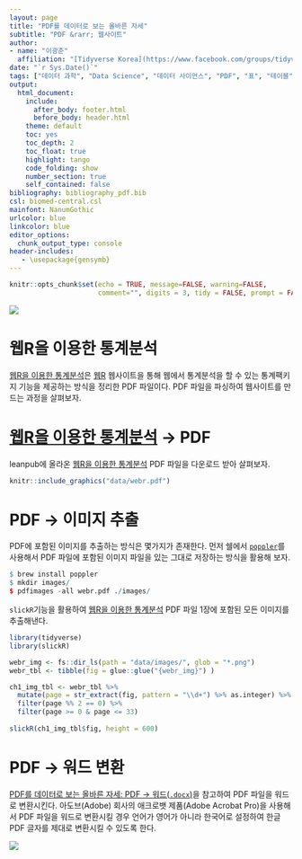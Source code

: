 ```yaml
---
layout: page
title: "PDF를 데이터로 보는 올바른 자세"
subtitle: "PDF &rarr; 웹사이트"
author:
- name: "이광춘"
  affiliation: "[Tidyverse Korea](https://www.facebook.com/groups/tidyverse/)"
date: "`r Sys.Date()`"
tags: ["데이터 과학", "Data Science", "데이터 사이언스", "PDF", "표", "테이블", "table", "OCR", "웹사이트"]
output:
  html_document: 
    include:
      after_body: footer.html
      before_body: header.html
    theme: default
    toc: yes
    toc_depth: 2
    toc_float: true
    highlight: tango
    code_folding: show
    number_section: true
    self_contained: false
bibliography: bibliography_pdf.bib
csl: biomed-central.csl
mainfont: NanumGothic
urlcolor: blue
linkcolor: blue
editor_options: 
  chunk_output_type: console
header-includes:
   - \usepackage{gensymb}
---
```


```r
knitr::opts_chunk$set(echo = TRUE, message=FALSE, warning=FALSE,
                      comment="", digits = 3, tidy = FALSE, prompt = FALSE, fig.align = 'center')

```

![](fig/pdf2website.png)

# 웹R을 이용한 통계분석 {#webr-stat}

[웹R을 이용한 통계분석](https://bookdown.org/cardiomoon/webrbook2020/)은 [웹R](http://web-r.org/) 웹사이트을 통해 웹에서 통계분석을 할 수 있는 통계팩키지 기능을 제공하는 방식을 정리한 PDF 파일이다. PDF 파일을 파싱하여 웹사이트를 만드는 과정을 살펴보자.

# [웹R을 이용한 통계분석](https://leanpub.com/webr) &rarr; PDF {#leanpub-pdf}

leanpub에 올라온 [웹R을 이용한 통계분석](https://leanpub.com/webr) PDF 파일을 다운로드 받아 살펴보자.

```r
knitr::include_graphics("data/webr.pdf")
```

# PDF &rarr; 이미지 추출 {#image-extraction}

PDF에 포함된 이미지를 추출하는 방식은 몇가지가 존재한다. 먼저 쉘에서 [`poppler`](https://poppler.freedesktop.org/)를 사용해서 PDF 파일에 포함된 이미지 파일을 있는 그대로 저장하는 방식을 활용해 보자.

```r
$ brew install poppler
$ mkdir images/
$ pdfimages -all webr.pdf ./images/
```

`slickR`기능을 활용하여 [웹R을 이용한 통계분석](https://leanpub.com/webr) PDF 파일 1장에 포함된 모든 이미지를 추출해낸다.

```r
library(tidyverse)
library(slickR)

webr_img <- fs::dir_ls(path = "data/images/", glob = "*.png")
webr_tbl <- tibble(fig = glue::glue("{webr_img}") )

ch1_img_tbl <- webr_tbl %>% 
  mutate(page = str_extract(fig, pattern = "\\d+") %>% as.integer) %>% 
  filter(page %% 2 == 0) %>% 
  filter(page >= 0 & page <= 33)
  
slickR(ch1_img_tbl$fig, height = 600)
```

# PDF &rarr; 워드 변환 {#pdf2word}

[PDF를 데이터로 보는 올바른 자세: PDF &rarr; 워드(`.docx`)](https://statkclee.github.io/pdf/pdf-to-word.html)을 참고하여 PDF 파일을 워드로 변환시킨다. 아도브(Adobe) 회사의 애크로뱃 제품(Adobe Acrobat Pro)을 사용해서 PDF 파일을 워드로 변환시킬 경우 언어가 영어가 아니라 한국어로 설정하여 한글 PDF 글자를 제대로 변환시킬 수 있도록 한다.

![](fig/pdf2word.png)




